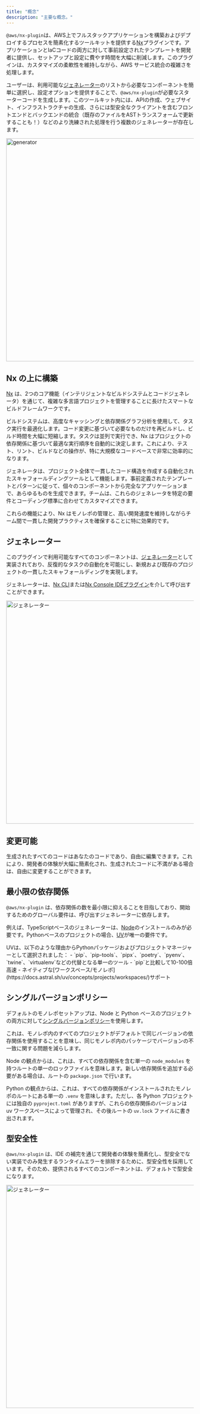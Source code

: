```yaml
---
title: "概念"
description: "主要な概念。"
---
```



`@aws/nx-plugin`は、AWS上でフルスタックアプリケーションを構築およびデプロイするプロセスを簡素化するツールキットを提供する[Nx](https://nx.dev/)プラグインです。アプリケーションとIaCコードの両方に対して事前設定されたテンプレートを開発者に提供し、セットアップと設定に費やす時間を大幅に削減します。このプラグインは、カスタマイズの柔軟性を維持しながら、AWS サービス統合の複雑さを処理します。

ユーザーは、利用可能な[ジェネレーター](#generators)のリストから必要なコンポーネントを簡単に選択し、設定オプションを提供することで、`@aws/nx-plugin`が必要なスターターコードを生成します。このツールキット内には、APIの作成、ウェブサイト、インフラストラクチャの生成、さらには型安全なクライアントを含むフロントエンドとバックエンドの統合（既存のファイルをASTトランスフォームで更新することも！）などのより洗練された処理を行う複数のジェネレーターが存在します。

<Image src={websiteGeneratorGif} alt="generator" width="800" height="600" />

## Nx の上に構築

[Nx](https://nx.dev) は、2つのコア機能（インテリジェントなビルドシステムとコードジェネレータ）を通じて、複雑な多言語プロジェクトを管理することに長けたスマートなビルドフレームワークです。

ビルドシステムは、高度なキャッシングと依存関係グラフ分析を使用して、タスク実行を最適化します。コード変更に基づいて必要なものだけを再ビルドし、ビルド時間を大幅に短縮します。タスクは並列で実行でき、Nx はプロジェクトの依存関係に基づいて最適な実行順序を自動的に決定します。これにより、テスト、リント、ビルドなどの操作が、特に大規模なコードベースで非常に効率的になります。

ジェネレータは、プロジェクト全体で一貫したコード構造を作成する自動化されたスキャフォールディングツールとして機能します。事前定義されたテンプレートとパターンに従って、個々のコンポーネントから完全なアプリケーションまで、あらゆるものを生成できます。チームは、これらのジェネレータを特定の要件とコーディング標準に合わせてカスタマイズできます。

これらの機能により、Nx はモノレポの管理と、高い開発速度を維持しながらチーム間で一貫した開発プラクティスを確保することに特に効果的です。

## ジェネレーター

このプラグインで利用可能なすべてのコンポーネントは、[ジェネレーター](https://nx.dev/features/generate-code)として実装されており、反復的なタスクの自動化を可能にし、新規および既存のプロジェクトの一貫したスキャフォールディングを実現します。

ジェネレーターは、[Nx CLI](https://nx.dev/features/generate-code#invoke-generators)または[Nx Console IDEプラグイン](https://nx.dev/getting-started/editor-setup)を介して呼び出すことができます。

<Image src={generatorsJpg} alt="ジェネレーター" width="800" height="600" />

## 変更可能

生成されたすべてのコードはあなたのコードであり、自由に編集できます。これにより、開発者の体験が大幅に簡素化され、生成されたコードに不満がある場合は、自由に変更することができます。

## 最小限の依存関係

`@aws/nx-plugin` は、依存関係の数を最小限に抑えることを目指しており、開始するためのグローバル要件は、呼び出すジェネレーターに依存します。

例えば、TypeScriptベースのジェネレーターは、[Node](https://nodejs.org/en/download)のインストールのみが必要です。Pythonベースのプロジェクトの場合、[UV](https://docs.astral.sh/uv/)が唯一の要件です。

<Aside>
  UVは、以下のような理由からPythonパッケージおよびプロジェクトマネージャーとして選択されました：
  - `pip`、`pip-tools`、`pipx`、`poetry`、`pyenv`、`twine`、`virtualenv`などの代替となる単一のツール
  - `pip`と比較して10-100倍高速
  - ネイティブな[ワークスペース/モノレポ](https://docs.astral.sh/uv/concepts/projects/workspaces/)サポート
</Aside>

## シングルバージョンポリシー

デフォルトのモノレポセットアップは、Node と Python ベースのプロジェクトの両方に対して[シングルバージョンポリシー](https://nx.dev/concepts/decisions/dependency-management#single-version-policy)を使用します。

これは、モノレポ内のすべてのプロジェクトがデフォルトで同じバージョンの依存関係を使用することを意味し、同じモノレポ内のパッケージでバージョンの不一致に関する問題を減らします。

Node の観点からは、これは、すべての依存関係を含む単一の `node_modules` を持つルートの単一のロックファイルを意味します。新しい依存関係を追加する必要がある場合は、ルートの `package.json` で行います。

Python の観点からは、これは、すべての依存関係がインストールされたモノレポのルートにある単一の `.venv` を意味します。ただし、各 Python プロジェクトには独自の `pyproject.toml` がありますが、これらの依存関係のバージョンは uv ワークスペースによって管理され、その後ルートの `uv.lock` ファイルに書き出されます。

## 型安全性

`@aws/nx-plugin` は、IDE の補完を通じて開発者の体験を簡素化し、型安全でない実装でのみ発生するランタイムエラーを排除するために、型安全性を採用しています。そのため、提供されるすべてのコンポーネントは、デフォルトで型安全になります。

<Image src={typeSafetyGif} alt="ジェネレーター" width="800" height="600" />